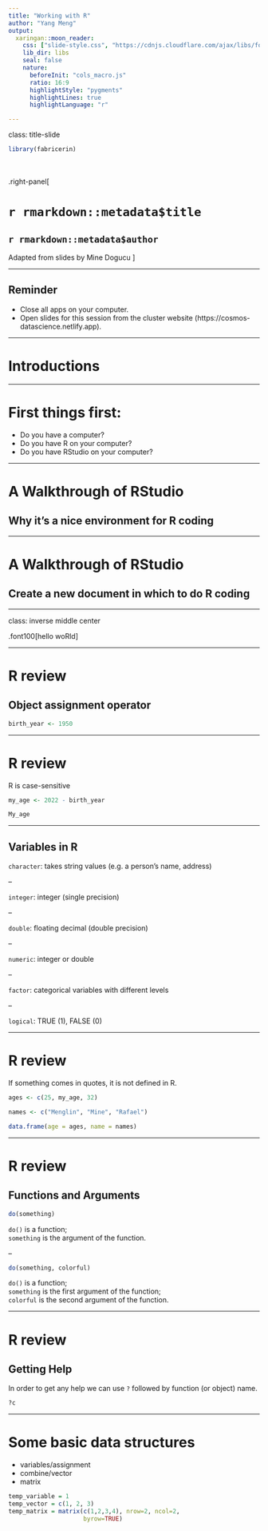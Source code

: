 ```yaml
---
title: "Working with R"
author: "Yang Meng"
output: 
  xaringan::moon_reader:
    css: ["slide-style.css", "https://cdnjs.cloudflare.com/ajax/libs/font-awesome/5.15.3/css/all.min.css"]
    lib_dir: libs
    seal: false
    nature:
      beforeInit: "cols_macro.js"
      ratio: 16:9
      highlightStyle: "pygments"
      highlightLines: true
      highlightLanguage: "r"

---
```


class: title-slide

```r
library(fabricerin)
```

<br>
<br>
.right-panel[ 

# `r rmarkdown::metadata$title`
## `r rmarkdown::metadata$author`

Adapted from slides by Mine Dogucu
]

---

## Reminder

- Close all apps on your computer.  
- Open slides for this session from the cluster website (https://cosmos-datascience.netlify.app). 

---

# Introductions

---

# First things first:
- Do you have a computer?
- Do you have R on your computer?
- Do you have RStudio on your computer?

---

# A Walkthrough of RStudio
## Why it's a nice environment for R coding

---

# A Walkthrough of RStudio
## Create a new document in which to do R coding

---

class: inverse middle center

.font100[hello woRld]


---

# R review
## Object assignment operator

```r
birth_year <- 1950
```

---

# R review

R is case-sensitive


```r

my_age <- 2022 - birth_year

My_age
```



---

## Variables in R

`character`: takes string values (e.g. a person's name, address)

--

`integer`: integer (single precision)  

--

`double`: floating decimal (double precision) 

--

`numeric`: integer or double  

--

`factor`: categorical variables with different levels  

--

`logical`: TRUE (1), FALSE (0)  



---


# R review

If something comes in quotes, it is not defined in R. 


```r

ages <- c(25, my_age, 32)

names <- c("Menglin", "Mine", "Rafael")

data.frame(age = ages, name = names)
```

---

# R review
## Functions and Arguments

```r
do(something)
```

`do()` is a function;   
`something` is the argument of the function.

--

```r
do(something, colorful)
```

`do()` is a function;   
`something` is the first argument of the function;   
`colorful` is the second argument of the function.

---

# R review

## Getting Help

In order to get any help we can use `?` followed by function (or object) name. 

```r
?c
```


---

# Some basic data structures
- variables/assignment
- combine/vector
- matrix

```r
temp_variable = 1
temp_vector = c(1, 2, 3)
temp_matrix = matrix(c(1,2,3,4), nrow=2, ncol=2, 
                     byrow=TRUE)
```
